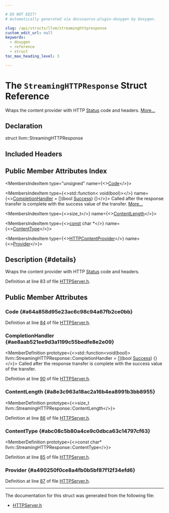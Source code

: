 ```yaml
---

# DO NOT EDIT!
# Automatically generated via docusaurus-plugin-doxygen by Doxygen.

slug: /api/structs/llvm/streaminghttpresponse
custom_edit_url: null
keywords:
  - doxygen
  - reference
  - struct
toc_max_heading_level: 3

---
```





# The `StreamingHTTPResponse` Struct Reference

<DoxygenPage pluginConfig={pluginConfig}>

Wraps the content provider with HTTP <a href="/docs/api/structs/status">Status</a> code and headers. <a href="#details">More...</a>

## Declaration

<CodeBlock>struct llvm::StreamingHTTPResponse</CodeBlock>

## Included Headers

<IncludesList>
<IncludesListItem
  filePath="llvm/Debuginfod/HTTPServer.h"
  permalink="/docs/api/files/include/include/llvm/include/llvm/debuginfod/httpserver-h"
  isLocal="true" />
</IncludesList>

## Public Member Attributes Index

<MembersIndex>

<MembersIndexItem
  type="unsigned"
  name={<><a href="#a64a858d95e23ac6c98c94a67fb2ce0bb">Code</a></>}>
</MembersIndexItem>

<MembersIndexItem
  type={<>std::function&lt; void(bool)&gt;</>}
  name={<><a href="#ae8aab521ee9d3a1199c55bedfe8e2e09">CompletionHandler</a> = &#91;&#93;(bool <a href="/docs/api/files/lib/lib/target/lib/target/aarch64/lib/target/aarch64/disassembler/aarch64disassembler-cpp/#abdb086b34295fb7aa09493c62d798465">Success</a>) &#123;&#125;</>}>
Called after the response transfer is complete with the success value of the transfer. <a href="#ae8aab521ee9d3a1199c55bedfe8e2e09">More...</a>
</MembersIndexItem>

<MembersIndexItem
  type={<>size&#95;t</>}
  name={<><a href="#a8e3c963a18ac2a16b4ea8991b3bb8955">ContentLength</a></>}>
</MembersIndexItem>

<MembersIndexItem
  type={<><a href="/docs/api/files/lib/lib/target/lib/target/aarch64/aarch64promoteconstant-cpp/#a90f8350fecae261c25be85d38b451bff">const</a> char &#42;</>}
  name={<><a href="#abc08c5b80a4ce9c0dbca63c14797cf63">ContentType</a></>}>
</MembersIndexItem>

<MembersIndexItem
  type={<><a href="/docs/api/namespaces/llvm/#aeab59d2f1c1e3952c0a2f41712fb2238">HTTPContentProvider</a></>}
  name={<><a href="#a490250f0ce8a4fb0b5bf87f12f34efd6">Provider</a></>}>
</MembersIndexItem>

</MembersIndex>

## Description {#details}

Wraps the content provider with HTTP <a href="/docs/api/structs/status">Status</a> code and headers.

Definition at line 83 of file <a href="/docs/api/files/include/include/llvm/include/llvm/debuginfod/httpserver-h">HTTPServer.h</a>.

<SectionDefinition>

## Public Member Attributes

### Code {#a64a858d95e23ac6c98c94a67fb2ce0bb}

<MemberDefinition
  prototype="unsigned llvm::StreamingHTTPResponse::Code">

Definition at line <a href="/docs/api/files/include/include/llvm/include/llvm/debuginfod/httpserver-h/#l00084">84</a> of file <a href="/docs/api/files/include/include/llvm/include/llvm/debuginfod/httpserver-h">HTTPServer.h</a>.
</MemberDefinition>

### CompletionHandler {#ae8aab521ee9d3a1199c55bedfe8e2e09}

<MemberDefinition
  prototype={<>std::function&lt;void(bool)&gt; llvm::StreamingHTTPResponse::CompletionHandler = &#91;&#93;(bool <a href="/docs/api/files/lib/lib/target/lib/target/aarch64/lib/target/aarch64/disassembler/aarch64disassembler-cpp/#abdb086b34295fb7aa09493c62d798465">Success</a>) &#123;&#125;</>}>
Called after the response transfer is complete with the success value of the transfer.

Definition at line <a href="/docs/api/files/include/include/llvm/include/llvm/debuginfod/httpserver-h/#l00090">90</a> of file <a href="/docs/api/files/include/include/llvm/include/llvm/debuginfod/httpserver-h">HTTPServer.h</a>.
</MemberDefinition>

### ContentLength {#a8e3c963a18ac2a16b4ea8991b3bb8955}

<MemberDefinition
  prototype={<>size&#95;t llvm::StreamingHTTPResponse::ContentLength</>}>

Definition at line <a href="/docs/api/files/include/include/llvm/include/llvm/debuginfod/httpserver-h/#l00086">86</a> of file <a href="/docs/api/files/include/include/llvm/include/llvm/debuginfod/httpserver-h">HTTPServer.h</a>.
</MemberDefinition>

### ContentType {#abc08c5b80a4ce9c0dbca63c14797cf63}

<MemberDefinition
  prototype={<>const char&#42; llvm::StreamingHTTPResponse::ContentType</>}>

Definition at line <a href="/docs/api/files/include/include/llvm/include/llvm/debuginfod/httpserver-h/#l00085">85</a> of file <a href="/docs/api/files/include/include/llvm/include/llvm/debuginfod/httpserver-h">HTTPServer.h</a>.
</MemberDefinition>

### Provider {#a490250f0ce8a4fb0b5bf87f12f34efd6}

<MemberDefinition
  prototype="HTTPContentProvider llvm::StreamingHTTPResponse::Provider">

Definition at line <a href="/docs/api/files/include/include/llvm/include/llvm/debuginfod/httpserver-h/#l00087">87</a> of file <a href="/docs/api/files/include/include/llvm/include/llvm/debuginfod/httpserver-h">HTTPServer.h</a>.
</MemberDefinition>

</SectionDefinition>

<hr/>

The documentation for this struct was generated from the following file:

<ul>
<li><a href="/docs/api/files/include/include/llvm/include/llvm/debuginfod/httpserver-h">HTTPServer.h</a></li>
</ul>

</DoxygenPage>
